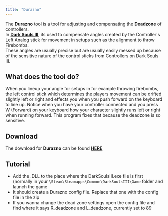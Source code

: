 ```yaml
---
title: "Durazno"
---
```


The **Durazno** tool is a tool for adjusting and compensating the **Deadzone** of controllers.\
In **[Dark Souls III](/darksouls3)**, its used to compensate angles created by the Controller's Left Analog stick for movement in setups such as the alignment to throw Firebombs.\
These angles are usually precise but are usually easily messed up because of the sensitive nature of the control sticks from Controllers on Dark Souls III.

## What does the tool do?

When you lineup your angle for setups in for example throwing firebombs, the left control stick which determines the players movement can be drifted slightly left or right and effects you when you push forward on the keyboard to line up. Notice when you have your controller connected and you press W (Forward) on your keyboard how your character slightly runs left or right when running forward. This program fixes that because the deadzone is so sensitive.

## Download

The download for **Durazno** can be found **[HERE](https://cdn.discordapp.com/attachments/249219173954224129/249219230371676160/Durazno.zip)**

## Tutorial

- Add the .DLL to the place where the DarkSoulsIII.exe file is first (normally in your `\Steam\Steamapps\Common\DarkSoulsIII\Game` folder and launch the game
- It should create a Durazno config file. Replace that one with the config file in the zip
- If you wanna change the dead zone settings open the config file and find where it says R_deadzone and L_deadzone, currently set to 89
